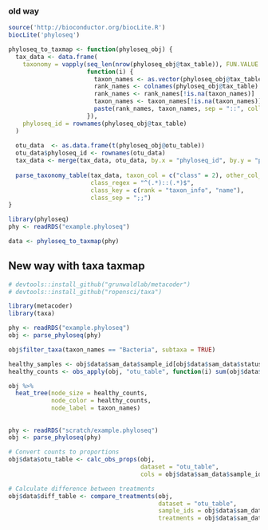 ### old way

```r
source('http://bioconductor.org/biocLite.R')
biocLite('phyloseq')
```


```r
phyloseq_to_taxmap <- function(phyloseq_obj) {
  tax_data <- data.frame(
    taxonomy = vapply(seq_len(nrow(phyloseq_obj@tax_table)), FUN.VALUE = character(1),
                      function(i) {
                        taxon_names <- as.vector(phyloseq_obj@tax_table[i, ])
                        rank_names <- colnames(phyloseq_obj@tax_table)
                        rank_names <- rank_names[!is.na(taxon_names)]
                        taxon_names <- taxon_names[!is.na(taxon_names)]
                        paste(rank_names, taxon_names, sep = "::", collapse = ";;")
                      }),
    phyloseq_id = rownames(phyloseq_obj@tax_table)
  )
  
  otu_data  <- as.data.frame(t(phyloseq_obj@otu_table))
  otu_data$phyloseq_id <- rownames(otu_data)
  tax_data <- merge(tax_data, otu_data, by.x = "phyloseq_id", by.y = "phyloseq_id")
  
  parse_taxonomy_table(tax_data, taxon_col = c("class" = 2), other_col_type = "obs_info",
                       class_regex = "^(.*)::(.*)$",
                       class_key = c(rank = "taxon_info", "name"),
                       class_sep = ";;")
}
```


```r
library(phyloseq)
phy <- readRDS("example.phyloseq")
```


```r
data <- phyloseq_to_taxmap(phy)
```


## New way with taxa taxmap

```r
# devtools::install_github("grunwaldlab/metacoder")
# devtools::install_github("ropensci/taxa")

library(metacoder)
library(taxa)

phy <- readRDS("example.phyloseq")
obj <- parse_phyloseq(phy)

obj$filter_taxa(taxon_names == "Bacteria", subtaxa = TRUE)

healthy_samples <- obj$data$sam_data$sample_id[obj$data$sam_data$status == "healthy"]
healthy_counts <- obs_apply(obj, "otu_table", function(i) sum(obj$data$otu_table[i, healthy_samples]), simplify = TRUE)

obj %>%
  heat_tree(node_size = healthy_counts, 
            node_color = healthy_counts,
            node_label = taxon_names)
```


##

```r
phy <- readRDS("scratch/example.phyloseq")
obj <- parse_phyloseq(phy)

# Convert counts to proportions
obj$data$otu_table <- calc_obs_props(obj,
                                     dataset = "otu_table",
                                     cols = obj$data$sam_data$sample_ids)

# Calculate difference between treatments
obj$data$diff_table <- compare_treatments(obj,
                                          dataset = "otu_table",
                                          sample_ids = obj$data$sam_data$sample_ids,
                                          treatments = obj$data$sam_data$status)
```

